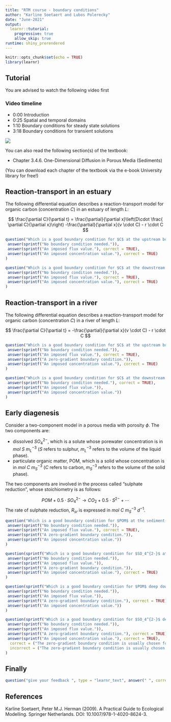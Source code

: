 ```yaml
---
title: "RTM course - boundary conditions"
author: "Karline Soetaert and Lubos Polerecky"
date: "June-2021"
output: 
  learnr::tutorial:
    progressive: true
    allow_skip: true
runtime: shiny_prerendered
---
```


```r
knitr::opts_chunk$set(echo = TRUE)
library(learnr)
```

## Tutorial

You are advised to watch the following video first 

### Video timeline
* 0:00 Introduction
* 0:25 Spatial and temporal domains
* 1:10 Boundary conditions for steady state solutions
* 3:18 Boundary conditions for transient solutions

![](https://www.youtube.com/watch?v=ec3B41FXsjw&list=PLx8PHcDdmF-uD1Pr07TU9SzlhlGpfrxqn&index=13)

You can also read the following section(s) of the textbook:

* Chapter 3.4.6. One-Dimensional Diffusion in Porous Media (Sediments)

(You can download each chapter of the textbook via the e-book University library for free!)

## Reaction-transport in an estuary

The following differential equation describes a reaction-transport model for organic carbon (concentration $C$) in an estuary of length $L$:

$$
\frac{\partial C}{\partial t} = \frac{\partial}{\partial x}\left(D\cdot \frac{ \partial C}{\partial x}\right) -\frac{\partial}{\partial x}(v \cdot C)  - r \cdot C
$$

```r
question("Which is a good boundary condition for $C$ at the upstream boundary ($x=0$)?", type = "learnr_checkbox",
 answer(sprintf("No boundary condition needed.")),
 answer(sprintf("An imposed flux value."), correct = TRUE),
 answer(sprintf("An imposed concentration value."), correct = TRUE)
)  
```

```r
question("Which is a good boundary condition for $C$ at the downstream boundary ($x=L$)?", type = "learnr_checkbox",
 answer(sprintf("No boundary condition needed.")),
 answer(sprintf("An imposed flux value."), correct = TRUE),
 answer(sprintf("An imposed concentration value."), correct = TRUE)
)  
```

## Reaction-transport in a river

The following differential equation describes a reaction-transport model for organic carbon (concentration $C$) in a river of length $L$:

$$
\frac{\partial C}{\partial t} =  -\frac{\partial}{\partial x}(v \cdot C) - r \cdot C
$$

```r
question("Which is a good boundary condition for $C$ at the upstream boundary ($x=0$)? '", type = "learnr_checkbox",
 answer(sprintf("No boundary condition needed.")),
 answer(sprintf("An imposed flux value."), correct = TRUE),
 answer(sprintf("A zero-gradient boundary condition.")),
 answer(sprintf("An imposed concentration value."), correct = TRUE)
)  
```

```r
question("Which is a good boundary condition for $C$ at the downstream boundary ($x=L$)?", type = "learnr_checkbox",
 answer(sprintf("No boundary condition needed."), correct = TRUE),
 answer(sprintf("An imposed flux value.")),
 answer(sprintf("An imposed concentration value."))
)  
```

## Early diagenesis

Consider a two-component model in a porous media with porosity $\phi$. The two components are:

* dissolved $SO_4^{2-}$, which is a solute whose porewater concentration is in $mol~S~m^{-3}_L$ ($S$ refers to sulphur, $m^{-3}_L$ refers to the volume of the liquid phase).
* particulate organic matter, POM, which is a solid whose concentration is in $mol~C~m^{-3}_S$ ($C$ refers to carbon, $m^{-3}_S$ refers to the volume of the solid phase). 

The two components are involved in the process called "sulphate reduction", whose stoichiometry is as follows:

$$
POM + 0.5\cdot SO_4^{2-} \rightarrow CO_2 + 0.5\cdot S^{2-} + \cdots
$$
The rate of sulphate reduction, $R_{sr}$ is expressed in $mol~C~m^{-3}_S~d^{-1}$.

```r
question("Which is a good boundary condition for $POM$ at the sediment-water interface ($x=0$)? ", type = "learnr_checkbox",
 answer(sprintf("No boundary condition needed.")),
 answer(sprintf("An imposed flux value."), correct = TRUE),
 answer(sprintf("A zero-gradient boundary condition.")),
 answer(sprintf("An imposed concentration value."))
)  
```

```r
question(sprintf("Which is a good boundary condition for $SO_4^{2-}$ at the sediment-water interface ($x=0$)? "), type = "learnr_checkbox",
 answer(sprintf("No boundary condition needed.")),
 answer(sprintf("An imposed flux value.")),
 answer(sprintf("A zero-gradient boundary condition.")),
 answer(sprintf("An imposed concentration value."), correct = TRUE)
)  
```

```r
question(sprintf("Which is a good boundary condition for $POM$ deep down in the sediment ($x\\rightarrow \\infty$)?"), type = "learnr_checkbox",
 answer(sprintf("No boundary condition needed.")),
 answer(sprintf("An imposed flux value.")),
 answer(sprintf("A zero-gradient boundary condition."), correct = TRUE),
 answer(sprintf("An imposed concentration value."))
)  
```

```r
question(sprintf("Which is a good boundary condition for $SO_4^{2-}$ deep down in the sediment ($x\\rightarrow \\infty$)?"), type = "learnr_checkbox",
 answer(sprintf("No boundary condition needed.")),
 answer(sprintf("An imposed flux value.")),
 answer(sprintf("A zero-gradient boundary condition."), correct = TRUE),
 answer(sprintf("An imposed concentration value."), correct = TRUE),
  correct = ("The zero-gradient boundary condition is usually chosen for deep concentrations of solutes in diagenetic models. However, sometimes concentrations are imposed, e.g., if there has been a historic build-up of solutes at depth."),
  incorrect = ("The zero-gradient boundary condition is usually chosen for deep concentrations of solutes in diagenetic models. However, sometimes concentrations are imposed, e.g., if there has been a historic build-up of solutes at depth.")
)  
```

## Finally

```r
question("give your feedback ", type = "learnr_text", answer(" ", correct=TRUE), correct="thank you", incorrect = "thank you")
```

## References

Karline Soetaert, Peter M.J. Herman (2009). A Practical Guide to Ecological Modelling. Springer Netherlands. DOI: 10.1007/978-1-4020-8624-3.